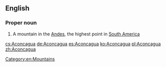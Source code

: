 ==English==
{{wikipedia}}
===Proper noun===
{{en-proper noun}}

# A mountain in the [[Andes]], the highest point in [[South America]]

[[Category:en:Mountains]]

[[cs:Aconcagua]]
[[de:Aconcagua]]
[[es:Aconcagua]]
[[ko:Aconcagua]]
[[pl:Aconcagua]]
[[zh:Aconcagua]]